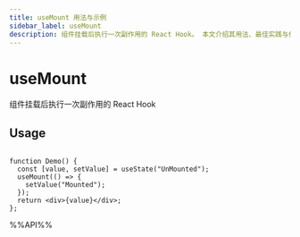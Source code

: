 ```yaml
---
title: useMount 用法与示例
sidebar_label: useMount
description: 组件挂载后执行一次副作用的 React Hook。 本文介绍其用法、最佳实践与代码示例。适用于 React 开发中需要处理副作用的场景。
---
```

# useMount

组件挂载后执行一次副作用的 React Hook

## Usage

```tsx live

function Demo() {
  const [value, setValue] = useState("UnMounted");
  useMount(() => {
    setValue("Mounted");
  });
  return <div>{value}</div>;
};

```

%%API%%